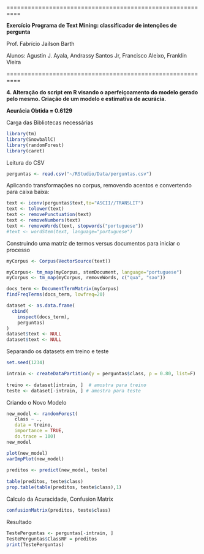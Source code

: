 ==========================================================

**Exercício Programa de Text Mining: classificador de intenções de pergunta**

Prof. Fabrício Jailson Barth

Alunos: Agustin J. Ayala, Andrassy Santos Jr, Francisco Aleixo, Franklin Vieira
        
==========================================================
  
**4. Alteração do script em R visando o aperfeiçoamento do modelo gerado pelo mesmo. Criação de um modelo e estimativa de acurácia.**

**Acurácia Obtida = 0.6129**


Carga das Bibliotecas necessárias
```r
library(tm)
library(SnowballC)
library(randomForest)
library(caret)
```

Leitura do CSV
```r
perguntas <- read.csv("~/RStudio/Data/perguntas.csv")
```

Aplicando transformações no corpus, removendo acentos e convertendo para caixa baixa:
```r
text <- iconv(perguntas$text,to="ASCII//TRANSLIT")
text <- tolower(text)
text <- removePunctuation(text)
text <- removeNumbers(text)
text <- removeWords(text, stopwords("portuguese"))
#text <- wordStem(text, language="portuguese")
```

Construindo uma matriz de termos versus documentos para iniciar o processo
```r
myCorpus <- Corpus(VectorSource(text))

myCorpus<- tm_map(myCorpus, stemDocument, language="portuguese")
myCorpus <- tm_map(myCorpus, removeWords, c("qua", "sao"))

docs_term <- DocumentTermMatrix(myCorpus)
findFreqTerms(docs_term, lowfreq=20)

dataset <- as.data.frame(
  cbind(
    inspect(docs_term), 
    perguntas)
)
dataset$text <- NULL
dataset$text <- NULL
```

Separando os datasets em treino e teste
```r
set.seed(1234)

intrain <- createDataPartition(y = perguntas$class, p = 0.80, list=F)
 
treino <- dataset[intrain, ]  # amostra para treino
teste <- dataset[-intrain, ] # amostra para teste
``` 

Criando o Novo Modelo
```r
new_model <- randomForest(
   class ~ ., 
   data = treino, 
   importance = TRUE, 
   do.trace = 100)
new_model

plot(new_model)
varImpPlot(new_model)
  
preditos <- predict(new_model, teste)
 
table(preditos, teste$class)
prop.table(table(preditos, teste$class),1)
```

Calculo da Acuracidade, Confusion Matrix
```r
confusionMatrix(preditos, teste$class)

```
Resultado 
```r
TestePerguntas <- perguntas[-intrain, ]
TestePerguntas$ClassRF = preditos
print(TestePerguntas)
```